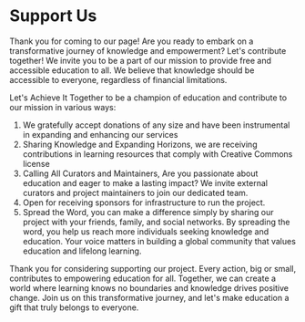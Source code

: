 # Support Us

Thank you for coming to our page!
Are you ready to embark on a transformative journey of knowledge and empowerment? Let's contribute together! We invite you to be a part of our mission to provide free and accessible education to all. We believe that knowledge should be accessible to everyone, regardless of financial limitations.

Let's Achieve It Together to be a champion of education and contribute to our mission in various ways:

1. We gratefully accept donations of any size and have been instrumental in expanding and enhancing our services
2. Sharing Knowledge and Expanding Horizons, we are receiving contributions in learning resources that comply with Creative Commons license
3. Calling All Curators and Maintainers, Are you passionate about education and eager to make a lasting impact? We invite external curators and project maintainers to join our dedicated team.
4. Open for receiving sponsors for infrastructure to run the project.
5. Spread the Word, you can make a difference simply by sharing our project with your friends, family, and social networks. By spreading the word, you help us reach more individuals seeking knowledge and education. Your voice matters in building a global community that values education and lifelong learning.

Thank you for considering supporting our project. Every action, big or small, contributes to empowering education for all. Together, we can create a world where learning knows no boundaries and knowledge drives positive change. Join us on this transformative journey, and let's make education a gift that truly belongs to everyone.
